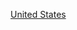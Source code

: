 {{Commons category|1800s establishments in the United States}}
{{EstcatCountryDecade|18|0|19|美國|United States}}
[[Category:1800年代北美洲建立|United States]]